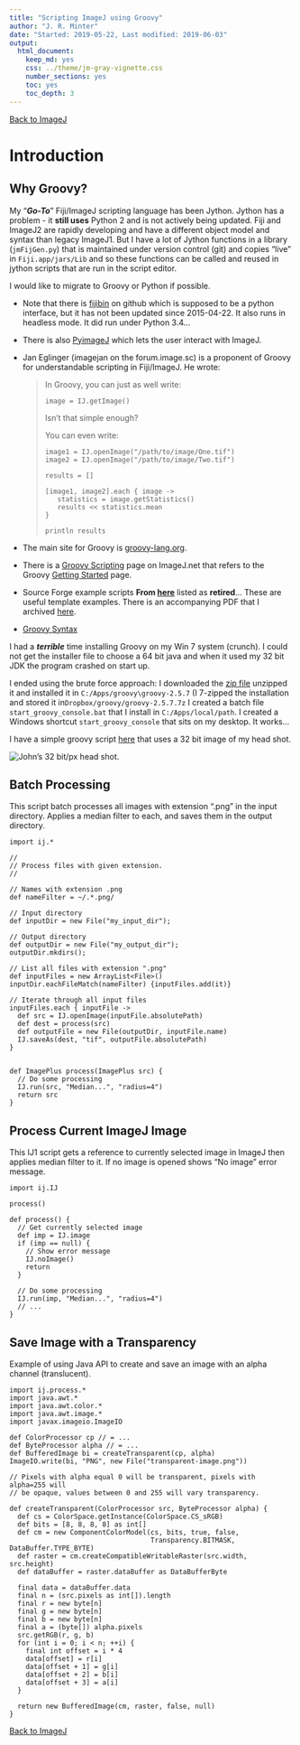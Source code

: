 ```yaml
---
title: "Scripting ImageJ using Groovy"
author: "J. R. Minter"
date: "Started: 2019-05-22, Last modified: 2019-06-03"
output:
  html_document:
    keep_md: yes
    css: ../theme/jm-gray-vignette.css
    number_sections: yes
    toc: yes
    toc_depth: 3
---
```


[Back to ImageJ](ImageJ.html)

# Introduction

## Why Groovy?

My "**_Go-To_**" Fiji/ImageJ scripting language has been Jython. Jython has
a problem - it **still uses** Python 2 and is not actively being updated.
Fiji and ImageJ2 are rapidly developing and have a different object model and
syntax than legacy ImageJ1. But I have a lot of Jython functions in a library
(`jmFijGen.py`) that is maintained under version control (git) and copies "live"
in `Fiji.app/jars/Lib` and so these functions can be called and reused in jython
scripts that are run in the script editor.

I would like to migrate to Groovy or Python if possible.

- Note that there is
[fijibin](https://github.com/arve0/fijibin/tree/master/fijibin)
on github which is supposed to be a python interface, but it has not been
updated since 2015-04-22. It also runs in headless mode. It did run under
Python 3.4... 

- There is also
[PyimageJ](https://nbviewer.jupyter.org/github/imagej/tutorials/blob/master/notebooks/1-Using-ImageJ/6-ImageJ-with-Python-Kernel.ipynb) which lets the user interact 
with ImageJ.

- Jan Eglinger (imagejan on the forum.image.sc) is a proponent of Groovy
for understandable scripting in Fiji/ImageJ. He wrote:

    > In Groovy, you can just as well write:
    >
    >   ```
    >   image = IJ.getImage()
    >   ```
    >
    > Isn’t that simple enough?
    >
    > You can even write:
    > 
    >    ```
    >    image1 = IJ.openImage("/path/to/image/One.tif")
    >    image2 = IJ.openImage("/path/to/image/Two.tif")
    >    
    >    results = []
    >
    >    [image1, image2].each { image ->
    >       statistics = image.getStatistics()
    >       results << statistics.mean
    >    }
    >    
    >    println results
    >    ```

- The main site for Groovy is [groovy-lang.org](http://groovy-lang.org/).

- There is a [Groovy Scripting](https://imagej.net/Groovy_Scripting) page on
ImageJ.net that refers to the Groovy
[Getting Started](http://groovy-lang.org/documentation.html#gettingstarted)
page.

- Source Forge example scripts
**From [here](http://ij-plugins.sourceforge.net/plugins/groovy/examples.html)**
listed as **retired**... These are useful template examples. There is an
accompanying PDF that I archived
[here](pdf/Tutorial_Recording_Groovy_Scripts.pdf).

- [Groovy Syntax](http://groovy-lang.org/syntax.html)

I had a **_terrible_** time installing Groovy on my Win 7 system (crunch).
I could not get the installer file to choose a 64 bit java and when it
used my 32 bit JDK the program crashed on start up.

I ended using the brute force approach: I downloaded the
[zip file](https://dl.bintray.com/groovy/maven/apache-groovy-binary-2.5.7.zip)
unzipped it and installed it in `C:/Apps/groovy\groovy-2.5.7`
(I 7-zipped the installation and
stored it in`Dropbox/groovy/groovy-2.5.7.7z` I created a batch file
`start_groovy_console.bat`
that I install in `C:/Apps/local/path`. I created a Windows shortcut
`start_groovy_console` that sits on my desktop. It works...

I have a simple groovy script [here](groovy/gaussian_blur.groovy) that uses
a 32 bit image of my head shot.

![John's 32 bit/px head shot](groovy/john_32.png).



## Batch Processing

This script batch processes all images with extension ".png" in the input directory. Applies a median filter to each, and saves them in the output directory.

```
import ij.*
 
//
// Process files with given extension.
//
 
// Names with extension .png
def nameFilter = ~/.*.png/
 
// Input directory
def inputDir = new File("my_input_dir");
 
// Output directory
def outputDir = new File("my_output_dir");
outputDir.mkdirs();
 
// List all files with extension ".png"
def inputFiles = new ArrayList<File>()
inputDir.eachFileMatch(nameFilter) {inputFiles.add(it)}
 
// Iterate through all input files
inputFiles.each { inputFile ->
  def src = IJ.openImage(inputFile.absolutePath)
  def dest = process(src)
  def outputFile = new File(outputDir, inputFile.name)
  IJ.saveAs(dest, "tif", outputFile.absolutePath)
}
 
 
def ImagePlus process(ImagePlus src) {
  // Do some processing
  IJ.run(src, "Median...", "radius=4")
  return src
}
```


## Process Current ImageJ Image

This IJ1 script gets a reference to currently selected image in ImageJ then applies median filter to it. If no image is opened shows "No image" error message.

```
import ij.IJ
 
process()
 
def process() {
  // Get currently selected image
  def imp = IJ.image
  if (imp == null) {
    // Show error message
    IJ.noImage()
    return
  }
 
  // Do some processing
  IJ.run(imp, "Median...", "radius=4")
  // ...
}
```

## Save Image with a Transparency

Example of using Java API to create and save an image with an alpha channel (translucent).

```
import ij.process.*
import java.awt.*
import java.awt.color.*
import java.awt.image.*
import javax.imageio.ImageIO
 
def ColorProcessor cp // = ...
def ByteProcessor alpha // = ...
def BufferedImage bi = createTransparent(cp, alpha)
ImageIO.write(bi, "PNG", new File("transparent-image.png"))
 
// Pixels with alpha equal 0 will be transparent, pixels with alpha=255 will
// be opaque, values between 0 and 255 will vary transparency.
 
def createTransparent(ColorProcessor src, ByteProcessor alpha) {
  def cs = ColorSpace.getInstance(ColorSpace.CS_sRGB)
  def bits = [8, 8, 8, 8] as int[]
  def cm = new ComponentColorModel(cs, bits, true, false,
                                   Transparency.BITMASK, DataBuffer.TYPE_BYTE)
  def raster = cm.createCompatibleWritableRaster(src.width, src.height)
  def dataBuffer = raster.dataBuffer as DataBufferByte
 
  final data = dataBuffer.data
  final n = (src.pixels as int[]).length
  final r = new byte[n]
  final g = new byte[n]
  final b = new byte[n]
  final a = (byte[]) alpha.pixels
  src.getRGB(r, g, b)
  for (int i = 0; i < n; ++i) {
    final int offset = i * 4
    data[offset] = r[i]
    data[offset + 1] = g[i]
    data[offset + 2] = b[i]
    data[offset + 3] = a[i]
  }
 
  return new BufferedImage(cm, raster, false, null)
}
```


[Back to ImageJ](ImageJ.html)
